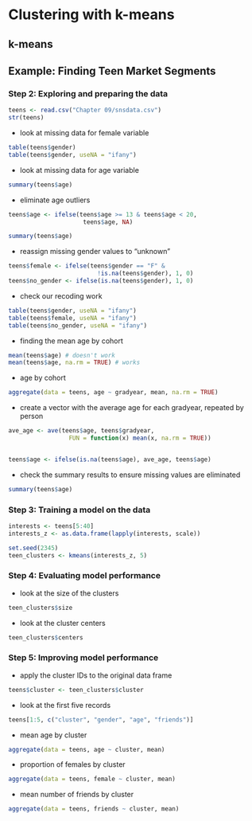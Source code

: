 # Clustering with k-means

## k-means

## Example: Finding Teen Market Segments

### Step 2: Exploring and preparing the data

```r
teens <- read.csv("Chapter 09/snsdata.csv")
str(teens)
```

- look at missing data for female variable

```r
table(teens$gender)
table(teens$gender, useNA = "ifany")
```

- look at missing data for age variable

```r
summary(teens$age)
```

- eliminate age outliers

```r
teens$age <- ifelse(teens$age >= 13 & teens$age < 20,
                     teens$age, NA)

summary(teens$age)
```

- reassign missing gender values to "unknown"

```r
teens$female <- ifelse(teens$gender == "F" &
                         !is.na(teens$gender), 1, 0)
teens$no_gender <- ifelse(is.na(teens$gender), 1, 0)
```

- check our recoding work

```r
table(teens$gender, useNA = "ifany")
table(teens$female, useNA = "ifany")
table(teens$no_gender, useNA = "ifany")
```

- finding the mean age by cohort

```r
mean(teens$age) # doesn't work
mean(teens$age, na.rm = TRUE) # works
```

- age by cohort

```r
aggregate(data = teens, age ~ gradyear, mean, na.rm = TRUE)
```

- create a vector with the average age for each gradyear, repeated by person

```r
ave_age <- ave(teens$age, teens$gradyear,
                 FUN = function(x) mean(x, na.rm = TRUE))


teens$age <- ifelse(is.na(teens$age), ave_age, teens$age)
```

- check the summary results to ensure missing values are eliminated

```r
summary(teens$age)
```

### Step 3: Training a model on the data

```r
interests <- teens[5:40]
interests_z <- as.data.frame(lapply(interests, scale))

set.seed(2345)
teen_clusters <- kmeans(interests_z, 5)
```

### Step 4: Evaluating model performance

- look at the size of the clusters

```r
teen_clusters$size
```

- look at the cluster centers

```r
teen_clusters$centers
```

### Step 5: Improving model performance

- apply the cluster IDs to the original data frame

```r
teens$cluster <- teen_clusters$cluster
```

- look at the first five records

```r
teens[1:5, c("cluster", "gender", "age", "friends")]
```

- mean age by cluster

```r
aggregate(data = teens, age ~ cluster, mean)
```

- proportion of females by cluster

```r
aggregate(data = teens, female ~ cluster, mean)
```

- mean number of friends by cluster

```r
aggregate(data = teens, friends ~ cluster, mean)
```
